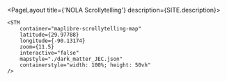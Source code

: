 
<PageLayout title={'NOLA Scrollytelling'} description={SITE.description}>
   
    <STM
        container="maplibre-scrollytelling-map"
        latitude={29.97788}
        longitude={-90.13174}
        zoom={11.5}
        interactive="false"
        mapstyle="./dark_matter_JEC.json"
        containerstyle="width: 100%; height: 50vh"
    />

</PageLayout>
